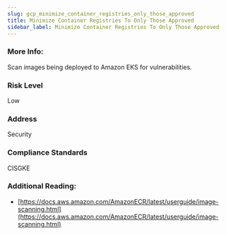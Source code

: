```yaml
---
slug: gcp_minimize_container_registries_only_those_approved
title: Minimize Container Registries To Only Those Approved
sidebar_label: Minimize Container Registries To Only Those Approved
---
```


### More Info:

Scan images being deployed to Amazon EKS for vulnerabilities.

### Risk Level

Low

### Address

Security

### Compliance Standards

CISGKE

### Additional Reading:

- [https://docs.aws.amazon.com/AmazonECR/latest/userguide/image-scanning.html](https://docs.aws.amazon.com/AmazonECR/latest/userguide/image-scanning.html) 

